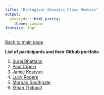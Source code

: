 ```yaml
---
title: "Ecological Genomics Class Members"
output:
  prettydoc::html_pretty:
    theme: cayman
fontsize: 18pt
---
```


[Back to main page](index.html)

**List of participants and their Github portfolio** 

1. [Suraj Bhattarai]()   
2. [Paul Cronin]()   
3. [Jamie Kostyun]()    
4. [Lucy Rogers]()    
5. [Morgan Southgate]()    
6. [Ethan Thibault]()


